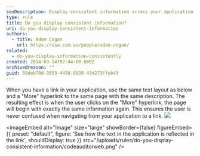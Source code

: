 ```yaml
---
seoDescription: Display consistent information across your application and linked pages to ensure a seamless user experience.
type: rule
title: Do you display consistent information?
uri: do-you-display-consistent-information
authors:
  - title: Adam Cogan
    url: https://ssw.com.au/people/adam-cogan/
related:
  - do-you-display-information-consistently
created: 2014-03-14T02:44:00.000Z
archivedreason: ""
guid: 39deb70d-3853-4456-8838-43d273ffeb43
---
```


When you have a link in your application, use the same text layout as below and a "More" hyperlink to the same page with the same description. The resulting effect is when the user clicks on the "More" hyperlink, the page will begin with exactly the same information again. This ensures the user is never confused when navigating from your application to a link.
![](codeauditorwelcomescreen.gif)


<imageEmbed
  alt="Image"
  size="large"
  showBorder={false}
  figureEmbed={{
    preset: "default",
    figure: 'See how the text in the application is reflected in the link',
    shouldDisplay: true
  }}
  src="/uploads/rules/do-you-display-consistent-information/codeauditorweb.png"
/>
